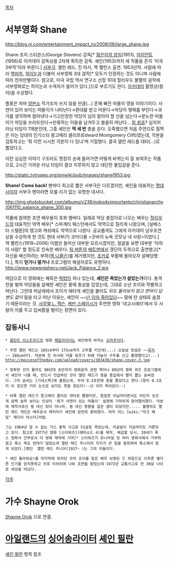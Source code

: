 [[목차]]

= 서부영화 Shane =

http://blog.nj.com/entertainment_impact_tv/2008/06/large_shane.jpg

Shane
조지 스티븐스(George Stevens) 감독[* [[젊은이의 양지]](1951), [[자이언트]](1956)로 아카데미 감독상을 2차례 획득한 감독. 셰인(1953)까지 세 작품을 흔히 '미국 3부작'이라 부른다.] [[서부극]]. 앨런 래드, 진 아서, 잭 팰런스 출연. 1953년작.
사람에 따라 [[역마차]], [[하이눈]]과 더불어 서부영화 3대 걸작[* 모두가 인정하는 것도 아니며 사람에 따라 천차만별이다. 참고로, 미국 국립 역사 연구소 선정 10대 헐리우드 불멸의 걸작에 서부영화로는 하이눈과 수색자가 들어가 있다.]으로 부르기도 한다. [[아카데미]] 촬영상(컬러)을 수상했다.

플롯은 차마 [[양판소]] 작가조차 쓰지 않을 만큼(...) 흔해 빠진 떠돌이 영웅 이야기이다.
사연이 있어 보이는 떠돌이가 나타난다→환대를 받고 머문다→악당이 행패를 부린다→과거를 생각하며 참아낸다→기고만장한 악당이 넘지 말아야 할 선을 넘는다→분노한 떠돌이가 악당을 쓰러뜨린다→만류하는 이들을 남겨두고 쓸쓸히 떠난다... [[참 쉽죠]]?
심지어 러닝 타임이 118분인데, 그중 셰인은 '''딱 세 번''' 총을 쏜다.
오죽했으면 처음 주연으로 점찍은 이는 당대의 인기스타 몽고메리 클리프(Edward Montgomery Clift)였는데, 각본을 검토하고는 '뭐 이런 시시한 각본이 다 있냐'며 거절했다. 결국 앨런 래드를 대타(...)로 뽑았다고.

이런 심심한 이야기 구조라도 명장의 손에 들어가면 어떻게 바뀌는지 잘 보여주는 작품으로, 2시간 가까운 러닝 타임이 결코 지루하지 않고 대단한 몰입감을 준다.

http://static.tvtropes.org/pmwiki/pub/images/shane1953.jpg

'''Shane! Come back!'''
팬마다 최고로 뽑은 서부극은 다르겠지만, 셰인을 대표하는 [[명대사]]이자 서부극 팬이라면 모를 리가 없는 유명한 대사다.

http://img.photobucket.com/albums/v236/nobodyimportanto/christianarchy/061110_palance_shane_300.jpg

작품에 참여한 조연 배우들이 호화 멤버다. 일례로 악당 총잡이로 나오는 배우는 [[헐리우드]]의 대표적인 악역 배우[* 스파게티 웨스턴에서도 악역으로 질리게 나왔으며, [실베스타 스탤론]의 탱고와 캐쉬에도 악역으로 나왔다. 공교롭게도 그에게 아카데미 남우조연상을 수상하게 한 것도 현대 서부(?) 코미디물 <굿바이 뉴욕 굿모닝 내 사랑>이었다.] 잭 팰런스(1919~2006) 이름만 들어선 대부분 모르시겠지만, 얼굴을 보면 대부분 '아하 이 사람!' 할 정도로 친숙한 배우다. [[팀 버튼]]의 [[배트맨]]에서 갱단의 두목으로 출연했고[* 자신을 배신하려는 부하([[잭 니콜슨]])를 제거했지만, [[조커]]로 부활해 돌아오자 살해당했다.], 특히 '''믿거나 말거나''' 프로그램의 해설자로도 유명하다.
http://www.newprophecy.net/Jack_Palance_2.jpg

여담으로 이 영화에는 해묵은 [[떡밥]]이 하나 있는데, '''셰인은 죽었는가 살았는가'''이다.
총격전을 벌여 악당들을 살해한 셰인은 팔에 총상을 입었는데, 그대로 소년 조이와 작별하고 떠난다. 그런데 피날레에서 조이가 애타게 셰인을 불러도 ''뒤도 돌아보지 않고 한마디 답변도 없이'' 말을 타고 떠난 이유는, 셰인이 ~~[[넌 이미 죽어있다]]~~ 말에 탄 상태로 숨졌기 때문이라는 것.
[[사무엘 L. 잭슨]], [[케빈 스페이시]]가 주연한 영화 '네고시에터'에서 두 사람이 이를 두고 입씨름을 벌이는 장면이 있다.

== 잡동사니 ==
 * [[클린트 이스트우드]]의 영화 [[페일라이더]]는 셰인에게 바치는 [[오마주]]이다.

 * 주연 앨런 래드는 165cm부터 175cm까지 고무줄 키인데(...) 오늘날 정설은 ~~[[루저]]~~ 168cm이다. 덕분에 진 아서와 키를 맞추기 위해 키높이 구두를 신고 촬영했다고(...)
 http://moviesoftheday.com/upload/covers/383430/shane-cover-3.jpg

 * 정확한 건지 몰라도 90년대 초반까지 영화음악 관련 책자나 80년대 영화 퀴즈 프로그램에서 셰인이 나올 때, 반드시 언급하던 것이 앨런 래드가 총을 총집에서 빨리 뽑는 솜씨였다. 그의 솜씨는 [기네스북]에 올랐는데, 무려 0.3초만에 총을 뽑았다고 한다.(말이 0.3초지 이 정도면 거의 눈으로 보지도 못할 정도다!--넌 이미 죽어있다--)

 * 비록 앨런 래드가 몽고메리 클리프 대타로 뽑혔지만, 훤칠한 미남자이면서도 어딘지 모르게 살짝 슬퍼 보이는 인상이 '뭔가 사연이 있는 떠돌이' 설정에 기막히게 맞아떨어졌다. 덕분에 제작사로선 꿩 대신 닭이 아니라, 꿩 대신 봉황을 잡은 셈이 되었지만..... 불행히도 앨런 래드 개인은 배우로서 캐리어가 셰인에 완전히 묻혀졌다. 마치 어느 [wiki:"마크 해밀" 제다이 마스터]처럼.

 그는 1964년 알 수 없는 가스 중독 사고로 51살로 죽었는데, 자살설이 지금까지도 거론되고 있다. 참고로 1977년 영화 [스타워즈](에피소드 4)를 제작, 배급할 당시, 20세기 폭스 영화사 간부로서 이 영화 제작에 기여[* 스타워즈가 유니버설 및 여러 영화사에서 거부하였고 폭스 측도 반대가 많았는데 앨런 래드 주니어의 지지가 큰 힘을 발휘하여 폭스에서 맡게 되었다.]했던  앨런 래드 주니어(1937~ )는 그의 아들이다.

 * 셰인 돌아와요!를 마지막에 외치던 꼬마 조이를 맡은 배우 브랜든 드 와일드도 이후론 별다른 인기를 얻지못하고 주로 티브이에 나와 조연을 맡았는데 1972년 교통사고로 만 30살 나이로 세상을 떠났다.

[[각주]]


= 가수 Shayne Orok =

[[Shayne Orok]] 으로 연결.


= [[아일랜드]]의 [[싱어송라이터]] [[셰인 필란]] =
[[셰인 필란]] 항목 참조
